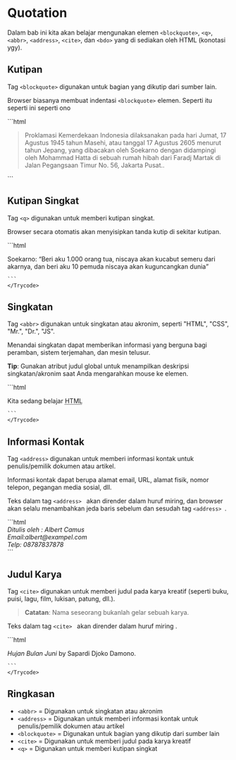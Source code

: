 # Quotation 
Dalam bab ini kita akan belajar mengunakan elemen ```<blockquote>```, ```<q>```, ```<abbr>```, ```<address>```, ```<cite>```, dan ```<bdo>``` yang di sediakan oleh HTML (konotasi ygy).


## Kutipan
Tag ```<blockquote>``` digunakan untuk bagian yang dikutip dari sumber lain.

Browser biasanya membuat indentasi ```<blockquote>``` elemen.
Seperti itu seperti ini seperti ono

<div >
<Trycode code_source="https://www.w3schools.com/html/tryit.asp?filename=tryhtml_formatting_blockquote">
    ```html
<blockquote cite="https://id.m.wikipedia.org/wiki/Proklamasi_Kemerdekaan_Indonesia">
Proklamasi Kemerdekaan Indonesia dilaksanakan pada hari Jumat, 17 Agustus 1945 tahun Masehi, 
atau tanggal 17 Agustus 2605 menurut tahun Jepang, yang dibacakan oleh Soekarno dengan 
didampingi oleh Mohammad Hatta di sebuah rumah hibah dari Faradj Martak di Jalan Pegangsaan 
Timur No. 56, Jakarta Pusat..
</blockquote>
    ```
    </Trycode>
</div>


## Kutipan Singkat

Tag ```<q>``` digunakan untuk memberi kutipan singkat.

Browser secara otomatis akan menyisipkan tanda kutip di sekitar kutipan.
<div >
<Trycode code_source="https://www.w3schools.com/html/tryit.asp?filename=tryhtml_formatting_q">
    ```html
<p>Soekarno: <q>Beri aku 1.000 orang tua, niscaya akan kucabut semeru dari akarnya, dan beri aku 10 pemuda niscaya akan kuguncangkan dunia</q></p>

    ```
    </Trycode>
</div>


## Singkatan
Tag ```<abbr>``` digunakan untuk singkatan atau akronim, seperti "HTML", "CSS", "Mr.", "Dr.", "JS".

Menandai singkatan dapat memberikan informasi yang berguna bagi peramban, sistem terjemahan, dan mesin telusur.

**Tip**: Gunakan atribut judul global untuk menampilkan deskripsi singkatan/akronim saat Anda mengarahkan mouse ke elemen. 
<div >
<Trycode code_source="https://www.w3schools.com/html/tryit.asp?filename=tryhtml_formatting_abbr">
    ```html
<p>Kita sedang belajar <abbr title="HyperText Markup Language">HTML</abbr></p>

    ```
    </Trycode>
</div>

## Informasi Kontak

Tag ```<address>``` digunakan untuk memberi informasi kontak untuk penulis/pemilik dokumen atau artikel.

Informasi kontak dapat berupa alamat email, URL, alamat fisik, nomor telepon, pegangan media sosial, dll.

Teks dalam tag ```<address> ``` akan dirender dalam huruf miring, dan browser akan selalu menambahkan jeda baris sebelum dan sesudah tag ```<address> ```.
<div >
<Trycode code_source="https://www.w3schools.com/html/tryit.asp?filename=tryhtml_formatting_address">
    ```html
<address>
Ditulis oleh : Albert Camus<br>
Email:albert@exampel.com<br>
Telp: 08787837878<br>

</address>
    ```
    </Trycode>
</div>

## Judul Karya
Tag ```<cite>``` digunakan untuk memberi judul pada karya kreatif (seperti buku, puisi, lagu, film, lukisan, patung, dll.).

> **Catatan**: Nama seseorang bukanlah gelar sebuah karya.

Teks dalam tag ```<cite> ``` akan dirender dalam huruf miring .

<div >
<Trycode code_source="https://www.w3schools.com/html/tryit.asp?filename=tryhtml_formatting_cite">
    ```html
<p><cite>Hujan Bulan Juni</cite> by Sapardi Djoko Damono.</p>

    ```
    </Trycode>
</div>




## Ringkasan
* ```<abbr>``` = 	Digunakan untuk singkatan atau akronim
* ```<address>``` = 	Digunakan untuk memberi informasi kontak untuk penulis/pemilik dokumen atau artikel
* ```<blockquote>``` = 	Digunakan untuk bagian yang dikutip dari sumber lain
* ```<cite>``` = 	Digunakan untuk memberi judul pada karya kreatif
* ```<q>``` = 	Digunakan untuk memberi kutipan singkat
